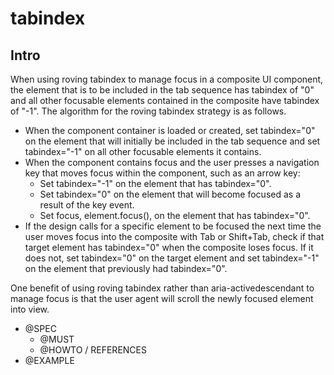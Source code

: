 
<Meta title="Documentation|Accessibilité/tabindex" />

# tabindex

## Intro

When using roving tabindex to manage focus in a composite UI component, the element that is to be included in the tab sequence has tabindex of "0" and all other focusable elements contained in the composite have tabindex of "-1". The algorithm for the roving tabindex strategy is as follows.

- When the component container is loaded or created, set tabindex="0" on the element that will initially be included in the tab sequence and set tabindex="-1" on all other focusable elements it contains.
- When the component contains focus and the user presses a navigation key that moves focus within the component, such as an arrow key:
  - Set tabindex="-1" on the element that has tabindex="0".
  - Set tabindex="0" on the element that will become focused as a result of the key event.
  - Set focus, element.focus(), on the element that has tabindex="0".
- If the design calls for a specific element to be focused the next time the user moves focus into the composite with Tab or Shift+Tab, check if that target element has tabindex="0" when the composite loses focus. If it does not, set tabindex="0" on the target element and set tabindex="-1" on the element that previously had tabindex="0".

One benefit of using roving tabindex rather than aria-activedescendant to manage focus is that the user agent will scroll the newly focused element into view.

- @SPEC
  - @MUST
  - @HOWTO / REFERENCES
- @EXAMPLE
